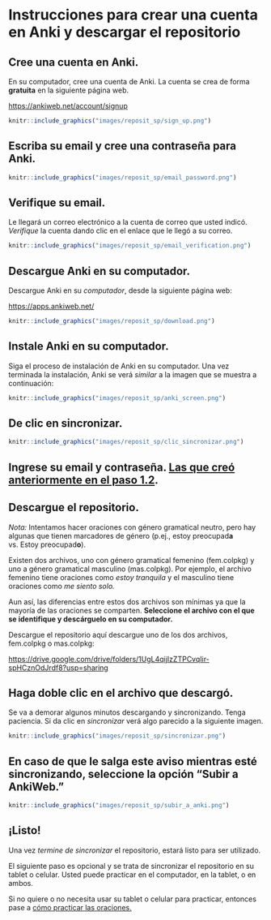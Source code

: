 
# Instrucciones para crear una cuenta en Anki y descargar el repositorio {#cross_0}

## Cree una cuenta en Anki. 

En su computador, cree una cuenta de Anki. La cuenta se crea de forma **gratuita** en la siguiente página web.

<https://ankiweb.net/account/signup>

```r
knitr::include_graphics("images/reposit_sp/sign_up.png")
```


## Escriba su email y cree una contraseña para Anki. {#cross_1}

```r
knitr::include_graphics("images/reposit_sp/email_password.png")
```


## Verifique su email.

Le llegará un correo electrónico a la cuenta de correo que usted indicó. *Verifique* la cuenta dando clic en el enlace que le llegó a su correo.

```r
knitr::include_graphics("images/reposit_sp/email_verification.png")
```


## Descargue Anki en su computador. 

Descargue Anki en su *computador*, desde la siguiente página web:

<https://apps.ankiweb.net/>

```r
knitr::include_graphics("images/reposit_sp/download.png")
```



## Instale Anki en su computador. 

Siga el proceso de instalación de Anki en su computador. Una vez terminada la instalación, Anki se verá *similar* a la imagen que se muestra a continuación:

```r
knitr::include_graphics("images/reposit_sp/anki_screen.png")
```


## De clic en sincronizar. 

```r
knitr::include_graphics("images/reposit_sp/clic_sincronizar.png")
```


## Ingrese su email y contraseña. [Las que creó anteriormente en el paso 1.2](#cross_1).  


## Descargue el repositorio. 

*Nota:* Intentamos hacer oraciones con género gramatical neutro, pero hay algunas que tienen marcadores de género (p.ej., estoy preocupad**a** vs. Estoy preocupad**o**). 

Existen dos archivos, uno con género gramatical femenino (fem.colpkg) y uno a género gramatical masculino (mas.colpkg). Por ejemplo, el archivo femenino tiene oraciones como *estoy tranquila* y el masculino tiene oraciones como *me siento solo.* 

Aun así, las diferencias entre estos dos archivos son mínimas ya que la mayoría de las oraciones se comparten. **Seleccione el archivo con el que se identifique y descárguelo en su computador.** 

Descargue el repositorio aquí descargue uno de los dos archivos, fem.colpkg o mas.colpkg: 

<https://drive.google.com/drive/folders/1UgL4qijIzZTPCvqIir-spHCznOdJrdf8?usp=sharing> 


## Haga doble clic en el archivo que descargó. 

Se va a demorar algunos minutos descargando y sincronizando. Tenga paciencia. Si da clic en *sincronizar* verá algo parecido a la siguiente imagen. 

```r
knitr::include_graphics("images/reposit_sp/sincronizar.png")
```


## En caso de que le salga este aviso mientras esté sincronizando, seleccione la opción “Subir a AnkiWeb.” {-}

```r
knitr::include_graphics("images/reposit_sp/subir_a_anki.png")
```


## ¡Listo! 


Una vez *termine de sincronizar* el repositorio, estará listo para ser utilizado. 

El siguiente paso es opcional y se trata de sincronizar el repositorio en su tablet o celular. Usted puede practicar en el computador, en la tablet, o en ambos. 

Si no quiere o no necesita usar su tablet o celular para practicar, entonces pase a [cómo practicar las oraciones.](#cross_4)

